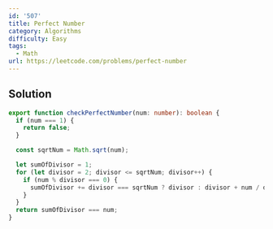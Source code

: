 ```yaml
---
id: '507'
title: Perfect Number
category: Algorithms
difficulty: Easy
tags:
  - Math
url: https://leetcode.com/problems/perfect-number
---
```


## Solution

```typescript filename="solution.ts" copy
export function checkPerfectNumber(num: number): boolean {
  if (num === 1) {
    return false;
  }

  const sqrtNum = Math.sqrt(num);

  let sumOfDivisor = 1;
  for (let divisor = 2; divisor <= sqrtNum; divisor++) {
    if (num % divisor === 0) {
      sumOfDivisor += divisor === sqrtNum ? divisor : divisor + num / divisor;
    }
  }
  return sumOfDivisor === num;
}
```
